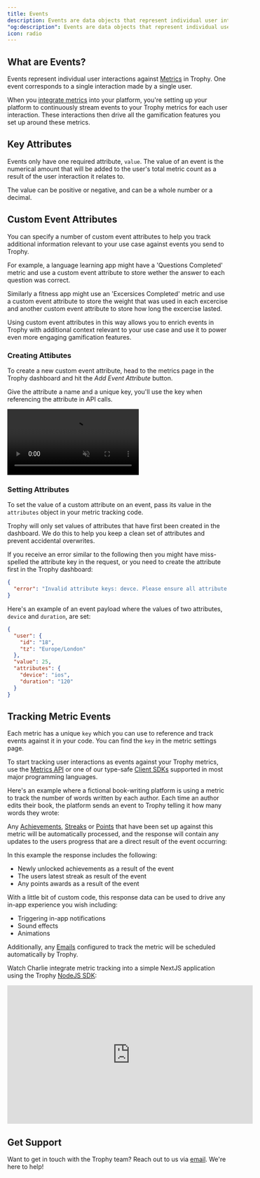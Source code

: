 ```yaml
---
title: Events
description: Events are data objects that represent individual user interactions against metrics in Trophy.
"og:description": Events are data objects that represent individual user interactions against metrics in Trophy.
icon: radio
---
```



## What are Events?

Events represent individual user interactions against [Metrics](/platform/metrics) in Trophy. One event corresponds to a single interaction made by a single user.

When you [integrate metrics](#tracking-metric-events) into your platform, you're setting up your platform to continuously stream events to your Trophy metrics for each user interaction. These interactions then drive all the gamification features you set up around these metrics.

## Key Attributes

Events only have one required attribute, `value`. The value of an event is the numerical amount that will be added to the user's total metric count as a result of the user interaction it relates to.

The value can be positive or negative, and can be a whole number or a decimal.

## Custom Event Attributes

You can specify a number of custom event attributes to help you track additional information relevant to your use case against events you send to Trophy.

For example, a language learning app might have a 'Questions Completed' metric and use a custom event attribute to store wether the answer to each question was correct.

Similarly a fitness app might use an 'Excersices Completed' metric and use a custom event attribute to store the weight that was used in each excercise and another custom event attribute to store how long the excercise lasted.

Using custom event attributes in this way allows you to enrich events in Trophy with additional context relevant to your use case and use it to power even more engaging gamification features.

### Creating Attibutes

To create a new custom event attribute, head to the metrics page in the Trophy dashboard and hit the _Add Event Attribute_ button.

Give the attribute a name and a unique key, you'll use the key when referencing the attribute in API calls.

<Frame>
  <video
    autoPlay
    muted
    loop
    playsInline
    className="w-full aspect-15/4"
    src="../assets/platform/events/create_custom_event_attribute.mp4"
  ></video>
</Frame>

### Setting Attributes

To set the value of a custom attribute on an event, pass its value in the `attributes` object in your metric tracking code.

<Warning>
  Trophy will only set values of attributes that have first been created
  in the dashboard. We do this to help you keep a clean set of attributes and
  prevent accidental overwrites.

If you receive an error similar to the following then you might have miss-spelled the attribute key in the request, or you need to create the attribute first in the Trophy dashboard:

```json
{
  "error": "Invalid attribute keys: devce. Please ensure all attribute keys match those set up at https://app.trophy.so/metrics."
}
```

</Warning>

Here's an example of an event payload where the values of two attributes, `device` and `duration`, are set:

```json {7-10}
{
  "user": {
    "id": "18",
    "tz": "Europe/London"
  },
  "value": 25,
  "attributes": {
    "device": "ios",
    "duration": "120"
  }
}
```

## Tracking Metric Events

Each metric has a unique `key` which you can use to reference and track events against it in your code. You can find the `key` in the metric settings page.

To start tracking user interactions as events against your Trophy metrics, use the [Metrics API](/api-reference/endpoints/metrics/send-a-metric-change-event) or one of our type-safe [Client SDKs](/api-reference/client-libraries) supported in most major programming languages.

Here's an example where a fictional book-writing platform is using a metric to track the number of words written by each author. Each time an author edits their book, the platform sends an event to Trophy telling it how many words they wrote:

<MetricChangeRequestBlock />

Any [Achievements](/platform/achievements), [Streaks](/platform/streaks) or [Points](/platform/points) that have been set up against this metric will be automatically processed, and the response will contain any updates to the users progress that are a direct result of the event occurring:

<MetricChangeResponseBlock />

In this example the response includes the following:

- Newly unlocked achievements as a result of the event
- The users latest streak as result of the event
- Any points awards as a result of the event

With a little bit of custom code, this response data can be used to drive any in-app experience you wish including:

- Triggering in-app notifications
- Sound effects
- Animations

Additionally, any [Emails](/platform/emails) configured to track the metric will be scheduled automatically by Trophy.

Watch Charlie integrate metric tracking into a simple NextJS application using the Trophy [NodeJS SDK](/api-reference/client-libraries):

<Frame>
  <iframe
    width="560"
    height="315"
    src="https://www.youtube.com/embed/ZxbOylQ6kQU?si=2C8IvN0trlIzLeO7"
    title="YouTube video player"
    frameborder="0"
    allow="accelerometer; autoplay; clipboard-write; encrypted-media; gyroscope; picture-in-picture; web-share"
    referrerpolicy="strict-origin-when-cross-origin"
    allowfullscreen
  ></iframe>
</Frame>

## Get Support

Want to get in touch with the Trophy team? Reach out to us via [email](mailto:support@trophy.so). We're here to help!
